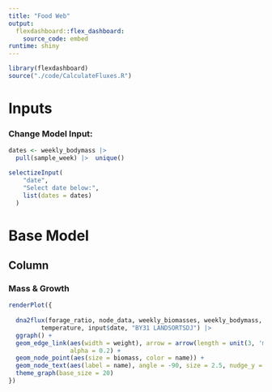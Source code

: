 ```yaml
---
title: "Food Web"
output:
  flexdashboard::flex_dashboard:
    source_code: embed
runtime: shiny
---
```


```r
library(flexdashboard)
source("./code/CalculateFluxes.R")
```


# Inputs {.sidebar}

### Change Model Input:

```r
dates <- weekly_bodymass |> 
  pull(sample_week) |>  unique()

selectizeInput( 
    "date", 
    "Select date below:", 
    list(dates = dates) 
  )
```


# Base Model

## Column {data-width="650"}

### Mass & Growth

```r

renderPlot({
  
  dna2flux(forage_ratio, node_data, weekly_biomasses, weekly_bodymass,
         temperature, input$date, "BY31 LANDSORTSDJ") |> 
  ggraph() +
  geom_edge_link(aes(width = weight), arrow = arrow(length = unit(3, 'mm')),
                 alpha = 0.2) +
  geom_node_point(aes(size = biomass, color = name)) +
  geom_node_text(aes(label = name), angle = -90, size = 2.5, nudge_y = -0.2) +
  theme_graph(base_size = 20)
})

```

